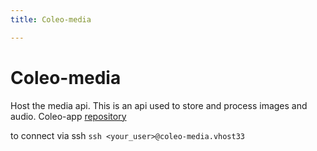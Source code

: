 ```yaml
---
title: Coleo-media

---
```


# Coleo-media

Host the media api. This is an api used to store and process images and audio.
Coleo-app [repository](https://github.com/ReseauBiodiversiteQuebec/coleo-media)

to connect via ssh `ssh <your_user>@coleo-media.vhost33`


